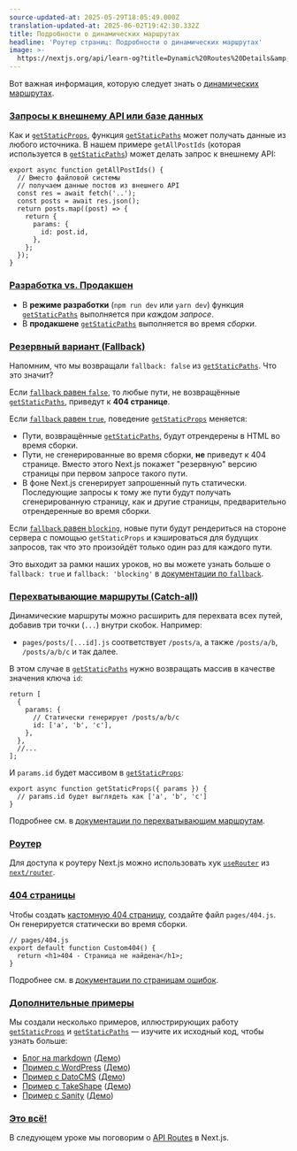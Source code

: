 ```yaml
---
source-updated-at: 2025-05-29T18:05:49.000Z
translation-updated-at: 2025-06-02T19:42:30.332Z
title: Подробности о динамических маршрутах
headline: 'Роутер страниц: Подробности о динамических маршрутах'
image: >-
  https://nextjs.org/api/learn-og?title=Dynamic%20Routes%20Details&amp;chapter=36
---
```


Вот важная информация, которую следует знать о [динамических маршрутах](/docs/routing/dynamic-routes).

### [Запросы к внешнему API или базе данных](#fetch-external-api-or-query-database)

Как и [`getStaticProps`](/docs/basic-features/data-fetching#getstaticprops-static-generation), функция [`getStaticPaths`](/docs/basic-features/data-fetching#getstaticpaths-static-generation) может получать данные из любого источника. В нашем примере `getAllPostIds` (которая используется в [`getStaticPaths`](/docs/basic-features/data-fetching#getstaticpaths-static-generation)) может делать запрос к внешнему API:

```
export async function getAllPostIds() {
  // Вместо файловой системы
  // получаем данные постов из внешнего API
  const res = await fetch('..');
  const posts = await res.json();
  return posts.map((post) => {
    return {
      params: {
        id: post.id,
      },
    };
  });
}
```

### [Разработка vs. Продакшен](#development-vs-production)

*   В **режиме разработки** (`npm run dev` или `yarn dev`) функция [`getStaticPaths`](/docs/basic-features/data-fetching#getstaticpaths-static-generation) выполняется при _каждом запросе_.
*   В **продакшене** [`getStaticPaths`](/docs/basic-features/data-fetching#getstaticpaths-static-generation) выполняется во время _сборки_.

### [Резервный вариант (Fallback)](#fallback)

Напомним, что мы возвращали `fallback: false` из [`getStaticPaths`](/docs/basic-features/data-fetching#getstaticpaths-static-generation). Что это значит?

Если [`fallback` равен `false`](/docs/basic-features/data-fetching#fallback-false), то любые пути, не возвращённые [`getStaticPaths`](/docs/basic-features/data-fetching#getstaticpaths-static-generation), приведут к **404 странице**.

Если [`fallback` равен `true`](/docs/basic-features/data-fetching#fallback-true), поведение [`getStaticProps`](/docs/basic-features/data-fetching#getstaticprops-static-generation) меняется:

*   Пути, возвращённые [`getStaticPaths`](/docs/basic-features/data-fetching#getstaticpaths-static-generation), будут отрендерены в HTML во время сборки.
*   Пути, не сгенерированные во время сборки, **не** приведут к 404 странице. Вместо этого Next.js покажет "резервную" версию страницы при первом запросе такого пути.
*   В фоне Next.js сгенерирует запрошенный путь статически. Последующие запросы к тому же пути будут получать сгенерированную страницу, как и другие страницы, предварительно отрендеренные во время сборки.

Если [`fallback` равен `blocking`](/docs/basic-features/data-fetching#fallback-blocking), новые пути будут рендериться на стороне сервера с помощью `getStaticProps` и кэшироваться для будущих запросов, так что это произойдёт только один раз для каждого пути.

Это выходит за рамки наших уроков, но вы можете узнать больше о `fallback: true` и `fallback: 'blocking'` в [документации по `fallback`](/docs/api-reference/data-fetching/get-static-paths#fallback-false).

### [Перехватывающие маршруты (Catch-all)](#catch-all-routes)

Динамические маршруты можно расширить для перехвата всех путей, добавив три точки (`...`) внутри скобок. Например:

*   `pages/posts/[...id].js` соответствует `/posts/a`, а также `/posts/a/b`, `/posts/a/b/c` и так далее.

В этом случае в [`getStaticPaths`](/docs/basic-features/data-fetching#getstaticpaths-static-generation) нужно возвращать массив в качестве значения ключа `id`:

```
return [
  {
    params: {
      // Статически генерирует /posts/a/b/c
      id: ['a', 'b', 'c'],
    },
  },
  //...
];
```

И `params.id` будет массивом в [`getStaticProps`](/docs/basic-features/data-fetching#getstaticprops-static-generation):

```
export async function getStaticProps({ params }) {
  // params.id будет выглядеть как ['a', 'b', 'c']
}
```

Подробнее см. в [документации по перехватывающим маршрутам](/docs/routing/dynamic-routes#catch-all-routes).

### [Роутер](#router)

Для доступа к роутеру Next.js можно использовать хук [`useRouter`](/docs/api-reference/next/router#userouter) из [`next/router`](/docs/api-reference/next/router).

### [404 страницы](#404-pages)

Чтобы создать [кастомную 404 страницу](/docs/advanced-features/custom-error-page#404-page), создайте файл `pages/404.js`. Он генерируется статически во время сборки.

```
// pages/404.js
export default function Custom404() {
  return <h1>404 - Страница не найдена</h1>;
}
```

Подробнее см. в [документации по страницам ошибок](/docs/advanced-features/custom-error-page).

### [Дополнительные примеры](#more-examples)

Мы создали несколько примеров, иллюстрирующих работу [`getStaticProps`](/docs/basic-features/data-fetching#getstaticprops-static-generation) и [`getStaticPaths`](/docs/basic-features/data-fetching#getstaticpaths-static-generation) — изучите их исходный код, чтобы узнать больше:

*   [Блог на markdown](https://github.com/vercel/next.js/tree/canary/examples/blog-starter) ([Демо](https://next-blog-starter.vercel.app/))
*   [Пример с WordPress](https://github.com/vercel/next.js/tree/canary/examples/cms-wordpress) ([Демо](https://next-blog-wordpress.vercel.app/))
*   [Пример с DatoCMS](https://github.com/vercel/next.js/tree/canary/examples/cms-datocms) ([Демо](https://next-blog-datocms.vercel.app/))
*   [Пример с TakeShape](https://github.com/vercel/next.js/tree/canary/examples/cms-takeshape) ([Демо](https://next-blog-takeshape.vercel.app/))
*   [Пример с Sanity](https://github.com/vercel/next.js/tree/canary/examples/cms-sanity) ([Демо](https://next-blog-sanity.vercel.app/))

### [Это всё!](#thats-it)

В следующем уроке мы поговорим о [API Routes](/docs/api-routes/introduction) в Next.js.